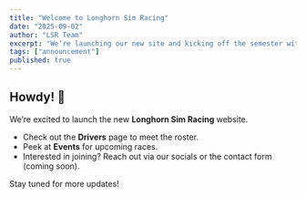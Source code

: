 ```yaml
---
title: "Welcome to Longhorn Sim Racing"
date: "2025-09-02"
author: "LSR Team"
excerpt: "We’re launching our new site and kicking off the semester with events, signups, and hotlaps."
tags: ["announcement"]
published: true
---
```


## Howdy! 🤘

We’re excited to launch the new **Longhorn Sim Racing** website.

- Check out the **Drivers** page to meet the roster.
- Peek at **Events** for upcoming races.
- Interested in joining? Reach out via our socials or the contact form (coming soon).

Stay tuned for more updates!
